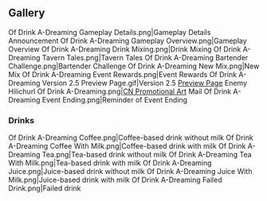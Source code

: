 {{EventTabs|subpage1=Bartender Challenge}}

==Gallery==
<gallery hideaddbutton="true" captionalign="center">
Of Drink A-Dreaming Gameplay Details.png|Gameplay Details Announcement
Of Drink A-Dreaming Gameplay Overview.png|Gameplay Overview
Of Drink A-Dreaming Drink Mixing.png|Drink Mixing
Of Drink A-Dreaming Tavern Tales.png|Tavern Tales
Of Drink A-Dreaming Bartender Challenge.png|Bartender Challenge
Of Drink A-Dreaming New Mix.png|New Mix
Of Drink A-Dreaming Event Rewards.png|Event Rewards
Of Drink A-Dreaming Version 2.5 Preview Page.gif|Version 2.5 [https://webstatic-sea.mihoyo.com/ys/event/e20220207-previ/index.html Preview Page]
Enemy Hilichurl Of Drink A-Dreaming.png|[https://bbs.mihoyo.com/ys/article/18839402 CN Promotional Art] <!-- 2022-03-11-->
Mail Of Drink A-Dreaming Event Ending.png|Reminder of Event Ending
</gallery>

===Drinks===
<gallery hideaddbutton="true" captionalign="center">
Of Drink A-Dreaming Coffee.png|Coffee-based drink without milk
Of Drink A-Dreaming Coffee With Milk.png|Coffee-based drink with milk
Of Drink A-Dreaming Tea.png|Tea-based drink without milk
Of Drink A-Dreaming Tea With Milk.png|Tea-based drink with milk
Of Drink A-Dreaming Juice.png|Juice-based drink without milk
Of Drink A-Dreaming Juice With Milk.png|Juice-based drink with milk
Of Drink A-Dreaming Failed Drink.png|Failed drink
</gallery>
